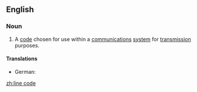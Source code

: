 ==English==
{{wikipedia}}

===Noun===
{{en-noun|head=[[line]] [[code]]}}

# A [[code]] chosen for use within a [[communications]] [[system]] for [[transmission]] purposes.

====Translations====
{{trans-top|code}}
* German: {{t|de|Leitungscode|m}}
{{trans-mid}}
{{trans-bottom}}
[[zh:line code]]